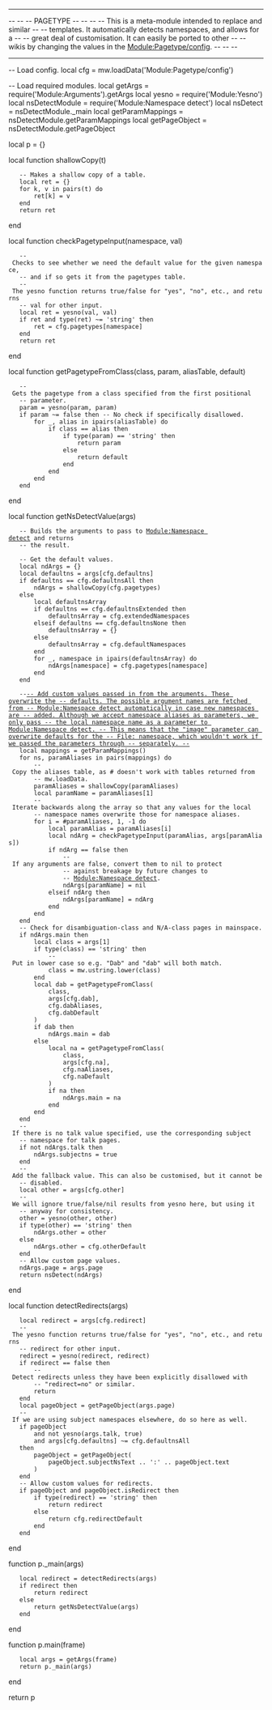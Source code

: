 --------------------------------------------------------------------------------
--                                                                            --
--                                PAGETYPE                                    --
--                                                                            --
--      This is a meta-module intended to replace {{pagetype}} and similar    --
--      templates. It automatically detects namespaces, and allows for a      --
--      great deal of customisation. It can easily be ported to other         --
--      wikis by changing the values in the [[Module:Pagetype/config|Module:Pagetype/config]].       --
--                                                                            --
--------------------------------------------------------------------------------

-- Load config.
local cfg = mw.loadData('Module:Pagetype/config')

-- Load required modules.
local getArgs = require('Module:Arguments').getArgs
local yesno = require('Module:Yesno')
local nsDetectModule = require('Module:Namespace detect')
local nsDetect = nsDetectModule._main
local getParamMappings = nsDetectModule.getParamMappings
local getPageObject = nsDetectModule.getPageObject

local p = {}

local function shallowCopy(t)
	-- Makes a shallow copy of a table.
	local ret = {}
	for k, v in pairs(t) do
		ret[k] = v
	end
	return ret
end

local function checkPagetypeInput(namespace, val)
	-- Checks to see whether we need the default value for the given namespace,
	-- and if so gets it from the pagetypes table.
	-- The yesno function returns true/false for "yes", "no", etc., and returns
	-- val for other input.
	local ret = yesno(val, val)
	if ret and type(ret) ~= 'string' then
		ret = cfg.pagetypes[namespace]
	end
	return ret
end

local function getPagetypeFromClass(class, param, aliasTable, default)
	-- Gets the pagetype from a class specified from the first positional
	-- parameter.
	param = yesno(param, param)
	if param ~= false then -- No check if specifically disallowed.
		for _, alias in ipairs(aliasTable) do
			if class == alias then
				if type(param) == 'string' then
					return param
				else
					return default
				end
			end
		end
	end
end

local function getNsDetectValue(args)
	-- Builds the arguments to pass to [[Module:Namespace_detect|Module:Namespace detect]] and returns
	-- the result.

	-- Get the default values.
	local ndArgs = {}
	local defaultns = args[cfg.defaultns]
	if defaultns == cfg.defaultnsAll then
		ndArgs = shallowCopy(cfg.pagetypes)
	else
		local defaultnsArray
		if defaultns == cfg.defaultnsExtended then
			defaultnsArray = cfg.extendedNamespaces
		elseif defaultns == cfg.defaultnsNone then
			defaultnsArray = {}
		else
			defaultnsArray = cfg.defaultNamespaces
		end
		for _, namespace in ipairs(defaultnsArray) do
			ndArgs[namespace] = cfg.pagetypes[namespace]
		end
	end

	--[[
	-- Add custom values passed in from the arguments. These overwrite the
	-- defaults. The possible argument names are fetched from
	-- Module:Namespace detect automatically in case new namespaces are
	-- added. Although we accept namespace aliases as parameters, we only pass
	-- the local namespace name as a parameter to Module:Namespace detect.
	-- This means that the "image" parameter can overwrite defaults for the
	-- File: namespace, which wouldn't work if we passed the parameters through
	-- separately.
	--]]
	local mappings = getParamMappings()
	for ns, paramAliases in pairs(mappings) do
		-- Copy the aliases table, as # doesn't work with tables returned from
		-- mw.loadData.
		paramAliases = shallowCopy(paramAliases)
		local paramName = paramAliases[1]
		-- Iterate backwards along the array so that any values for the local
		-- namespace names overwrite those for namespace aliases.
		for i = #paramAliases, 1, -1 do
			local paramAlias = paramAliases[i]
			local ndArg = checkPagetypeInput(paramAlias, args[paramAlias])
			if ndArg == false then
				-- If any arguments are false, convert them to nil to protect
				-- against breakage by future changes to
				-- [[Module:Namespace_detect|Module:Namespace detect]].
				ndArgs[paramName] = nil
			elseif ndArg then
				ndArgs[paramName] = ndArg
			end
		end
	end
	-- Check for disambiguation-class and N/A-class pages in mainspace.
	if ndArgs.main then
		local class = args[1]
		if type(class) == 'string' then
			-- Put in lower case so e.g. "Dab" and "dab" will both match.
			class = mw.ustring.lower(class)
		end
		local dab = getPagetypeFromClass(
			class,
			args[cfg.dab],
			cfg.dabAliases,
			cfg.dabDefault
		)
		if dab then
			ndArgs.main = dab
		else
			local na = getPagetypeFromClass(
				class,
				args[cfg.na],
				cfg.naAliases,
				cfg.naDefault
			)
			if na then
				ndArgs.main = na
			end
		end
	end
	-- If there is no talk value specified, use the corresponding subject 
	-- namespace for talk pages.
	if not ndArgs.talk then
		ndArgs.subjectns = true
	end
	-- Add the fallback value. This can also be customised, but it cannot be
	-- disabled.
	local other = args[cfg.other]
	-- We will ignore true/false/nil results from yesno here, but using it
	-- anyway for consistency.
	other = yesno(other, other)
	if type(other) == 'string' then
		ndArgs.other = other
	else
		ndArgs.other = cfg.otherDefault
	end
	-- Allow custom page values.
	ndArgs.page = args.page
	return nsDetect(ndArgs)
end

local function detectRedirects(args)
	local redirect = args[cfg.redirect]
	-- The yesno function returns true/false for "yes", "no", etc., and returns
	-- redirect for other input.
	redirect = yesno(redirect, redirect)
	if redirect == false then
		-- Detect redirects unless they have been explicitly disallowed with
		-- "redirect=no" or similar.
		return
	end
	local pageObject = getPageObject(args.page)
	-- If we are using subject namespaces elsewhere, do so here as well.
	if pageObject
		and not yesno(args.talk, true)
		and args[cfg.defaultns] ~= cfg.defaultnsAll
	then
		pageObject = getPageObject(
			pageObject.subjectNsText .. ':' .. pageObject.text
		)
	end
	-- Allow custom values for redirects.
	if pageObject and pageObject.isRedirect then
		if type(redirect) == 'string' then
			return redirect
		else
			return cfg.redirectDefault
		end
	end
end

function p._main(args)
	local redirect = detectRedirects(args)
	if redirect then
		return redirect
	else
		return getNsDetectValue(args)
	end
end

function p.main(frame)
	local args = getArgs(frame)
	return p._main(args)
end

return p
